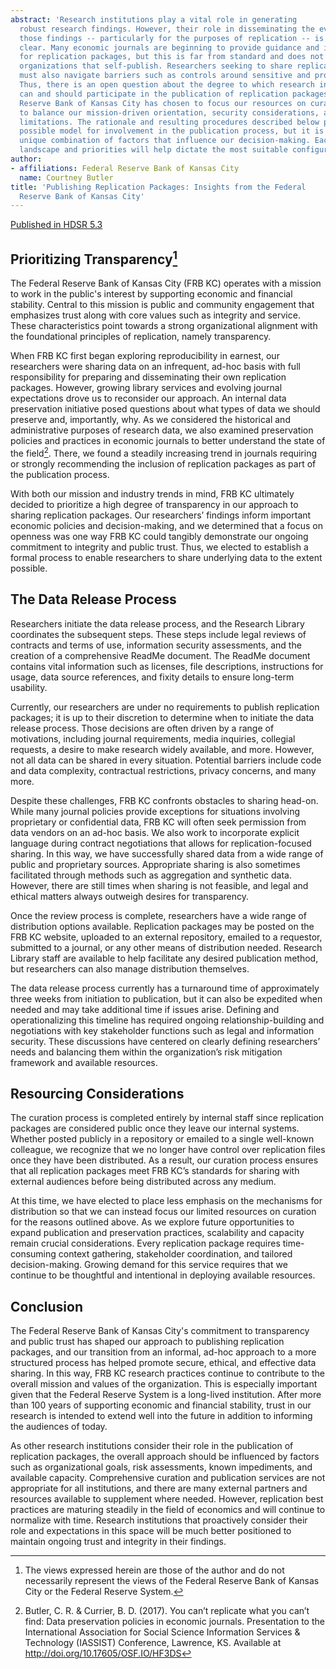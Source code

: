 ```yaml
---
abstract: 'Research institutions play a vital role in generating
  robust research findings. However, their role in disseminating the evidence underlying
  those findings -- particularly for the purposes of replication -- is often less
  clear. Many economic journals are beginning to provide guidance and infrastructure
  for replication packages, but this is far from standard and does not account for
  organizations that self-publish. Researchers seeking to share replication materials
  must also navigate barriers such as controls around sensitive and proprietary data.
  Thus, there is an open question about the degree to which research institutions
  can and should participate in the publication of replication packages. The Federal
  Reserve Bank of Kansas City has chosen to focus our resources on curation in order
  to balance our mission-driven orientation, security considerations, and capacity
  limitations. The rationale and resulting procedures described below provide one
  possible model for involvement in the publication process, but it is based on a
  unique combination of factors that influence our decision-making. Each organization''s
  landscape and priorities will help dictate the most suitable configuration.'
author:
- affiliations: Federal Reserve Bank of Kansas City
  name: Courtney Butler
title: 'Publishing Replication Packages: Insights from the Federal
  Reserve Bank of Kansas City'
---
```


::: {.column-margin}
[Published in HDSR 5.3](https://doi.org/10.1162/99608f92.aba61304)
:::

## Prioritizing Transparency[^1]

The Federal Reserve Bank of Kansas City (FRB KC) operates with a mission
to work in the public\'s interest by supporting economic and financial
stability. Central to this mission is public and community engagement
that emphasizes trust along with core values such as integrity and
service. These characteristics point towards a strong organizational
alignment with the foundational principles of replication, namely
transparency.

When FRB KC first began exploring reproducibility in earnest, our
researchers were sharing data on an infrequent, ad-hoc basis with full
responsibility for preparing and disseminating their own replication
packages. However, growing library services and evolving journal
expectations drove us to reconsider our approach. An internal data
preservation initiative posed questions about what types of data we
should preserve and, importantly, why. As we considered the historical
and administrative purposes of research data, we also examined
preservation policies and practices in economic journals to better
understand the state of the field[^2]. There, we found a steadily
increasing trend in journals requiring or strongly recommending the
inclusion of replication packages as part of the publication process.

With both our mission and industry trends in mind, FRB KC ultimately
decided to prioritize a high degree of transparency in our approach to
sharing replication packages. Our researchers' findings inform important
economic policies and decision-making, and we determined that a focus on
openness was one way FRB KC could tangibly demonstrate our ongoing
commitment to integrity and public trust. Thus, we elected to establish
a formal process to enable researchers to share underlying data to the
extent possible.

## The Data Release Process

Researchers initiate the data release process, and the Research Library
coordinates the subsequent steps. These steps include legal reviews of
contracts and terms of use, information security assessments, and the
creation of a comprehensive ReadMe document. The ReadMe document
contains vital information such as licenses, file descriptions,
instructions for usage, data source references, and fixity details to
ensure long-term usability.

Currently, our researchers are under no requirements to publish
replication packages; it is up to their discretion to determine when to
initiate the data release process. Those decisions are often driven by a
range of motivations, including journal requirements, media inquiries,
collegial requests, a desire to make research widely available, and
more. However, not all data can be shared in every situation. Potential
barriers include code and data complexity, contractual restrictions,
privacy concerns, and many more.

Despite these challenges, FRB KC confronts obstacles to sharing head-on.
While many journal policies provide exceptions for situations involving
proprietary or confidential data, FRB KC will often seek permission from
data vendors on an ad-hoc basis. We also work to incorporate explicit
language during contract negotiations that allows for
replication-focused sharing. In this way, we have successfully shared
data from a wide range of public and proprietary sources. Appropriate
sharing is also sometimes facilitated through methods such as
aggregation and synthetic data. However, there are still times when
sharing is not feasible, and legal and ethical matters always outweigh
desires for transparency.

Once the review process is complete, researchers have a wide range of
distribution options available. Replication packages may be posted on
the FRB KC website, uploaded to an external repository, emailed to a
requestor, submitted to a journal, or any other means of distribution
needed. Research Library staff are available to help facilitate any
desired publication method, but researchers can also manage distribution
themselves.

The data release process currently has a turnaround time of
approximately three weeks from initiation to publication, but it can
also be expedited when needed and may take additional time if issues
arise. Defining and operationalizing this timeline has required ongoing
relationship-building and negotiations with key stakeholder functions
such as legal and information security. These discussions have centered
on clearly defining researchers' needs and balancing them within the
organization's risk mitigation framework and available resources.

## Resourcing Considerations

The curation process is completed entirely by internal staff since
replication packages are considered public once they leave our internal
systems. Whether posted publicly in a repository or emailed to a single
well-known colleague, we recognize that we no longer have control over
replication files once they have been distributed. As a result, our
curation process ensures that all replication packages meet FRB KC's
standards for sharing with external audiences before being distributed
across any medium.

At this time, we have elected to place less emphasis on the mechanisms
for distribution so that we can instead focus our limited resources on
curation for the reasons outlined above. As we explore future
opportunities to expand publication and preservation practices,
scalability and capacity remain crucial considerations. Every
replication package requires time-consuming context gathering,
stakeholder coordination, and tailored decision-making. Growing demand
for this service requires that we continue to be thoughtful and
intentional in deploying available resources.

## Conclusion

The Federal Reserve Bank of Kansas City\'s commitment to transparency
and public trust has shaped our approach to publishing replication
packages, and our transition from an informal, ad-hoc approach to a more
structured process has helped promote secure, ethical, and effective
data sharing. In this way, FRB KC research practices continue to
contribute to the overall mission and values of the organization. This
is especially important given that the Federal Reserve System is a
long-lived institution. After more than 100 years of supporting economic
and financial stability, trust in our research is intended to extend
well into the future in addition to informing the audiences of today.

As other research institutions consider their role in the publication of
replication packages, the overall approach should be influenced by
factors such as organizational goals, risk assessments, known
impediments, and available capacity. Comprehensive curation and
publication services are not appropriate for all institutions, and there
are many external partners and resources available to supplement where
needed. However, replication best practices are maturing steadily in the
field of economics and will continue to normalize with time. Research
institutions that proactively consider their role and expectations in
this space will be much better positioned to maintain ongoing trust and
integrity in their findings.

[^1]: The views expressed herein are those of the author and do not
    necessarily represent the views of the Federal Reserve Bank of
    Kansas City or the Federal Reserve System.

[^2]: Butler, C. R. & Currier, B. D. (2017). You can't replicate what
    you can't find: Data preservation policies in economic journals.
    Presentation to the International Association for Social Science
    Information Services & Technology (IASSIST) Conference, Lawrence,
    KS. Available at <http://doi.org/10.17605/OSF.IO/HF3DS>